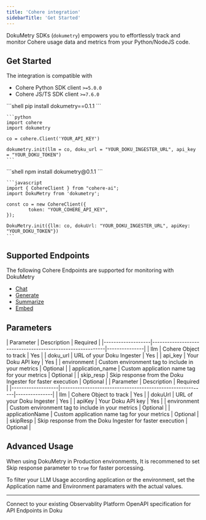 ```yaml
---
title: 'Cohere integration'
sidebarTitle: 'Get Started'
---
```


DokuMetry SDKs (`dokumetry`) empowers you to effortlessly track and monitor Cohere usage data and metrics from your Python/NodeJS code. 

## Get Started 

The integration is compatible with 
- Cohere Python SDK client `>=5.0.0`
- Cohere JS/TS SDK client `>=7.6.0`

<Tabs>
  <Tab title="Python">
    ```shell
    pip install dokumetry==0.1.1
    ```

    ```python
    import cohere
    import dokumetry

    co = cohere.Client('YOUR_API_KEY')

    dokumetry.init(llm = co, doku_url = "YOUR_DOKU_INGESTER_URL", api_key = "YOUR_DOKU_TOKEN")
    ```
  </Tab>
  <Tab title="Javascript">
    ```shell
    npm install dokumetry@0.1.1
    ```

    ```javascript
    import { CohereClient } from "cohere-ai";
    import DokuMetry from 'dokumetry';

    const co = new CohereClient({
            token: "YOUR_COHERE_API_KEY",
    });

    DokuMetry.init({llm: co, dokuUrl: "YOUR_DOKU_INGESTER_URL", apiKey: "YOUR_DOKU_TOKEN"})
    ```
  </Tab>
</Tabs>

## Supported Endpoints
The following Cohere Endpoints are supported for monitoring with DokuMetry

- [Chat](/0.1/integrations/cohere/examples/cochat)
- [Generate](/0.1/integrations/cohere/examples/generate)
- [Summarize](/0.1/integrations/cohere/examples/summarize)
- [Embed](/0.1/integrations/cohere/examples/embed)

## Parameters

<Tabs>
  <Tab title="Python">
  | Parameter         | Description                                               | Required      |
  |-------------------|-----------------------------------------------------------|---------------|
  | llm               | Cohere Object to track                                    | Yes           |
  | doku_url          | URL of your Doku Ingester                                 | Yes           |
  | api_key           | Your Doku API key                                         | Yes           |
  | environment       | Custom environment tag to include in your metrics         | Optional      |
  | application_name  | Custom application name tag for your metrics              | Optional      |
  | skip_resp         | Skip response from the Doku Ingester for faster execution | Optional      |
  </Tab>
  <Tab title="NodeJS">
  | Parameter         | Description                                               | Required      |
  |-------------------|-----------------------------------------------------------|---------------|
  | llm               | Cohere Object to track                                    | Yes           |
  | dokuUrl           | URL of your Doku Ingester                                 | Yes           |
  | apiKey            | Your Doku API key                                         | Yes           |
  | environment       | Custom environment tag to include in your metrics         | Optional      |
  | applicationName   | Custom application name tag for your metrics              | Optional      |
  | skipResp          | Skip response from the Doku Ingester for faster execution | Optional      |
  </Tab>
</Tabs>

## Advanced Usage
When using DokuMetry in Production environments, It is recommened to set Skip response parameter to `true` for faster porcessing. 

To filter your LLM Usage according application or the environment, set the Application name and Environment paramaters with the actual values.

---

<CardGroup cols={2}>
<Card title="Connections" href="/0.1/connections/intro" icon='link'>
Connect to your existing Observablity Platform
</Card>
<Card title="API Reference" href="/0.1/api-reference/introduction" icon='code'>
OpenAPI specification for API Endpoints in Doku 
</Card>
</CardGroup>